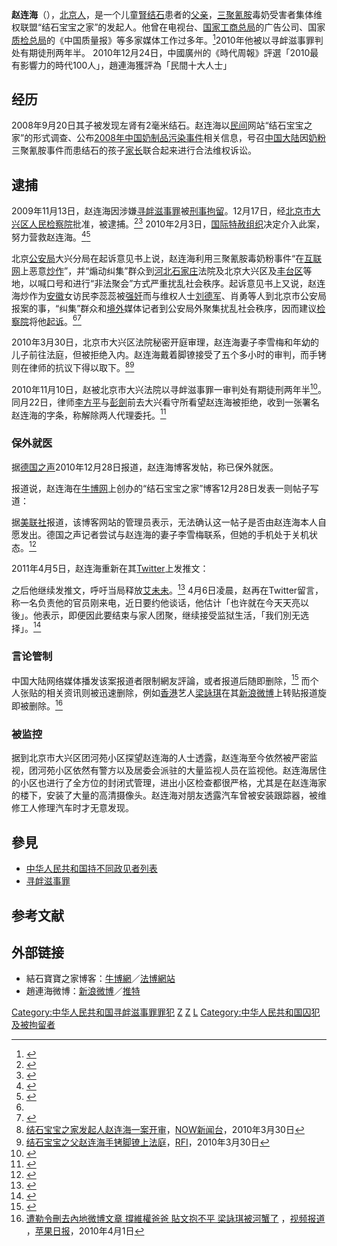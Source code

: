 {{not|赵作海}}
{{Infobox person
|image =
|name=赵连海
|birth_date={{birth date and age|1972|5|21|df=y}}
|birth_place={{PRC}}[[北京|北京]]
|spouse=李雪梅
|children=赵鹏瑞
|criminal_charge=尋釁滋事罪
|criminal_penalty=有期徒刑兩年半
}}

'''赵连海'''（{{bd|1972年|5月21日|catIdx=Z}}），[[北京人|北京人]]，是一个儿童[[腎结石|腎结石]]患者的[[父亲|父亲]]，[[三聚氰胺|三聚氰胺]]毒奶受害者集体维权联盟“结石宝宝之家”的发起人。他曾在电视台、[[国家工商总局|国家工商总局]]的广告公司、国家[[质检总局|质检总局]]的《中国质量报》等多家媒体工作过多年。<ref>{{cite web| language =| publisher =中国军网| title =结石宝宝父亲赵连海获刑两年零六个月| url =http://tp.chinamil.com.cn/topics/2010-11/10/content_4331318.htm| author =| date =2010年11月10日| accessdate =2011年8月31日| deadurl =yes| archiveurl =https://web.archive.org/web/20101113032840/http://tp.chinamil.com.cn/topics/2010-11/10/content_4331318.htm| archivedate =2010年11月13日}}</ref>2010年他被以寻衅滋事罪判处有期徒刑两年半。
2010年12月24日，中國廣州的《時代周報》評選「2010最有影響力的時代100人」，趙連海獲評為「民間十大人士」

== 经历 ==
2008年9月20日其子被发现左肾有2毫米结石。赵连海以[[民间|民间]]网站“结石宝宝之家”的形式调查、公布[[2008年中国奶制品污染事件|2008年中国奶制品污染事件]]相关信息，号召[[中国大陆|中国大陆]]因[[奶粉|奶粉]]三聚氰胺事件而患结石的孩子[[家长|家长]]联合起来进行合法维权诉讼。

== 逮捕 ==
2009年11月13日，赵连海因涉嫌[[寻衅滋事罪|寻衅滋事罪]]被[[拘留|刑事拘留]]。12月17日，经[[北京市|北京市]][[大兴区|大兴区]][[人民检察院|人民检察院]]批准，被逮捕。<ref>{{cite web|url=http://www1.voanews.com/chinese/news/LEADECHINA-20091114-70099362.html|title=中国毒奶粉受害者维权代表赵连海被公安拘留|work=美国之音|date=2009-11-14|accessdate=2010-02-03|archive-url=https://web.archive.org/web/20101113042957/http://www.voanews.com/chinese/news/LEADECHINA-20091114-70099362.html|archive-date=2010-11-13|dead-url=yes}}</ref><ref>{{cite web|url=http://www.peacehall.com/news/gb/china/2010/02/201002030040.shtml|title=彭剑律师见到赵连海，确认赵因结石宝宝维权及李蕊蕊事件被羁押|work=博讯新闻网|date=2010-02-03|accessdate=2010-02-03|archive-date=2015-04-19|archive-url=https://web.archive.org/web/20150419134413/http://peacehall.com/news/gb/china/2010/02/201002030040.shtml|dead-url=no}}</ref> 2010年2月3日，[[国际特赦组织|国际特赦组织]]决定介入此案，努力营救赵连海。<ref name="voa">{{cite web|url=http://www1.voanews.com/chinese/news/china/CHINATAINTEDMILKSCANDAL-20100203-83440667.html|title=大赦国际吁立即释放赵连海|work=美国之音|date=2010-02-03|accessdate=2010-02-04|archive-url=https://web.archive.org/web/20100205094428/http://www1.voanews.com/chinese/news/china/CHINATAINTEDMILKSCANDAL-20100203-83440667.html|archive-date=2010-02-05|dead-url=yes}}</ref><ref>{{cite web|url=http://www.peacehall.com/news/gb/china/2010/02/201002031429.shtml|title=国际特赦组织介入赵连海案|work=博讯新闻网|date=2010-02-03|accessdate=2010-02-03}}{{dead link|date=2018年4月 |bot=InternetArchiveBot |fix-attempted=yes }}</ref>

北京[[公安局|公安局]]大兴分局在起诉意见书上说，赵连海利用三聚氰胺毒奶粉事件“在[[互联网|互联网]]上恶意[[炒作|炒作]]”，并“煽动纠集”群众到[[河北|河北]][[石家庄|石家庄]]法院及北京大兴区及[[丰台区|丰台区]]等地，以喊口号和进行“非法聚会”方式严重扰乱社会秩序。起诉意见书上又说，赵连海炒作为[[安徽|安徽]]女访民李蕊蕊被[[强奸|强奸]]而与维权人士[[刘德军|刘德军]]、肖勇等人到北京市公安局报案的事，“纠集”群众和[[境外|境外]]媒体记者到公安局外聚集扰乱社会秩序，因而建议[[检察院|检察院]]将他[[起诉|起诉]]。<ref name="voa"/><ref>{{cite web|url=http://www.rfi.fr/actucn/articles/122/article_19218.asp|title=大赦国际组织呼吁中国政府立即释放赵连海|work=法国国际广播电台|date=2010-02-03|accessdate=2010-02-07|archive-date=2016-04-11|archive-url=https://web.archive.org/web/20160411030434/http://www1.rfi.fr/actucn/articles/122/article_19218.asp|dead-url=no}}</ref>

2010年3月30日，北京市大兴区法院秘密开庭审理，赵连海妻子李雪梅和年幼的儿子前往法庭，但被拒绝入内。赵连海戴着脚镣接受了五个多小时的审判，而手铐则在律师的抗议下得以取下。<ref>[http://yp.com.hk/iypbusiness_e09/ch/html/news_search/news_ch.aspx?video_id=30499 结石宝宝之家发起人赵连海一案开审]{{dead link|date=2018年4月 |bot=InternetArchiveBot |fix-attempted=yes }}，[[NOW新闻台|NOW新闻台]]，2010年3月30日</ref><ref>[http://www.chinese.rfi.fr/node/17712 结石宝宝之父赵连海手铐脚镣上法庭]{{dead link|date=2018年4月 |bot=InternetArchiveBot |fix-attempted=yes }}，[[RFI|RFI]]，2010年3月30日</ref>

2010年11月10日，赵被北京市大兴法院以寻衅滋事罪一审判处有期徒刑两年半<ref>{{citeweb|url=http://www.caijing.com.cn/2010-11-10/110563913.html|title=结石宝宝父亲赵连海获刑两年零六个月-《财经网》|work=财经网|date=2010-11-10|accessdate=2010-11-10|archive-date=2010-11-13|archive-url=https://web.archive.org/web/20101113055216/http://www.caijing.com.cn/2010-11-10/110563913.html|dead-url=no}}</ref>。同月22日，律师[[李方平|李方平]]与[[彭劍|彭劍]]前去大兴看守所看望赵连海被拒绝，收到一张署名赵连海的字条，称解除两人代理委托。<ref>{{citeweb|url=http://hk.news.yahoo.com/article/101122/18/ldsu.html|title=趙連海解除兩代表律師職務律師嘆法律不公|work=雅虎香港|date=2010-11-22|accessdate=2010-11-22|archive-date=2010-11-25|archive-url=https://web.archive.org/web/20101125140642/http://hk.news.yahoo.com/article/101122/18/ldsu.html|dead-url=no}}</ref>

=== 保外就医 ===
据[[德国之声|德国之声]]2010年12月28日报道，赵连海博客发帖，称已保外就医。

报道说，赵连海在[[牛博网|牛博网]]上创办的“结石宝宝之家”博客12月28日发表一则帖子写道：
{{Cquote|我现在[[保外就医|保外就医]]，在医院治疗并声明拒绝与任何人接触及打扰我的家人，我要过一个正常人的生活。希望关注我的人不要再就我的事情多谈，我希望我的事情能尽快淡下去，这样才有利于国家与社会，也有利于我的家庭。本人认同司法机关对我的刑事处罚，希望其他人不要就此事再多谈什么。本人支持认同并感谢政府，并就以往对政府的过激言论深表歉意。特此声明。|赵连海|2010年12月28日}}

据[[美联社|美联社]]报道，该博客网站的管理员表示，无法确认这一帖子是否由赵连海本人自愿发出。德国之声记者尝试与赵连海的妻子李雪梅联系，但她的手机处于关机状态。<ref>{{cite web|url=http://www.dw-world.de/dw/article/0,,14740868,00.html|title=赵连海博客发帖 称已保外就医|work=德国之声中文网|date=2010-12-28|access-date=2011-01-02|archive-date=2011-01-03|archive-url=https://web.archive.org/web/20110103220512/http://www.dw-world.de/dw/article/0,,14740868,00.html|dead-url=no}}</ref>

2011年4月5日，赵连海重新在其[[Twitter|Twitter]]上发推文：
{{cquote|我是赵连海，首先向所有的朋友致以最诚挚的问候！并向所有曾经关心关注帮助过我及我的家庭的所有朋友们致以最诚挚的感谢！今天的我很惭愧，我很惭愧我今天才正式公开出来说话，但不论如何，我必须要说话，我不能沉默，我们也拒绝沉默！}}

之后他继续发推文，呼吁当局释放[[艾未未|艾未未]]。<ref>{{cite web |url=http://www.bbc.co.uk/zhongwen/simp/china/2011/04/110405_zhao_lianhai.shtml |title=赵连海呼吁中国政府释放艾未未 |publisher=BBC |date=2011-04-05 |accessdate=2011-04-06 |archive-date=2011-04-08 |archive-url=https://web.archive.org/web/20110408031629/http://www.bbc.co.uk/zhongwen/simp/china/2011/04/110405_zhao_lianhai.shtml |dead-url=no }}</ref> 4月6日凌晨，赵再在Twitter留言，称一名负责他的官员刚来电，近日要约他谈话，他估计「也许就在今天天亮以後」。他表示，即便因此要结束与家人团聚，继续接受监狱生活，「我们別无选择」。<ref>{{cite web|url=http://news.sina.com.hk/news/9/1/1/2067622/1.html|title=趙連海兩度飲泣籲釋艾未未|work=明报|publisher=新浪香港|date=2011-04-06|accessdate=2011-04-06}}{{dead link|date=2018年4月 |bot=InternetArchiveBot |fix-attempted=yes }}</ref>

=== 言论管制 ===
中国大陆网络媒体播发该案报道者限制網友評論，或者报道后随即删除，<ref>{{cite web |url=http://news.163.com/10/1110/14/6L4TCG3000011229.html |title=结石宝宝父亲赵连海因涉寻衅滋事获刑2年6个月 |publisher=网易 |date=2010-11-11 |accessdate=2011-04-06 |deadurl=yes |archiveurl=https://web.archive.org/web/20101114061402/http://news.163.com/10/1110/14/6L4TCG3000011229.html |archivedate=2010-11-14 }}</ref> 而个人张贴的相关资讯则被迅速删除，例如[[香港|香港]]艺人[[梁詠琪|梁詠琪]]在其[[新浪微博|新浪微博]]上转贴报道旋即被删除。<ref>[http://hk.apple.nextmedia.com/template/apple/art_main.php?iss_id=20100401&sec_id=4104&subsec_id=12731&art_id=13884022 遭勒令刪去內地微博文章 撐維權爸爸 貼文抱不平 梁詠琪被河蟹了] {{Wayback|url=http://hk.apple.nextmedia.com/template/apple/art_main.php?iss_id=20100401&sec_id=4104&subsec_id=12731&art_id=13884022 |date=20120326005655 }}，[http://www.youtube.com/watch?v=u-35C06KOi4 视频报道] {{Wayback|url=http://www.youtube.com/watch?v=u-35C06KOi4 |date=20160502042608 }}，[[蘋果日報_(香港)|苹果日报]]，2010年4月1日</ref>

=== 被监控 ===
据到北京市大兴区团河苑小区探望赵连海的人士透露，赵连海至今依然被严密监视，团河苑小区依然有警方以及居委会派驻的大量监视人员在监视他。赵连海居住的小区也进行了全方位的封闭式管理，进出小区检查都很严格，尤其是在赵连海家的楼下，安装了大量的高清摄像头。赵连海对朋友透露汽车曾被安装跟踪器，被维修工人修理汽车时才无意发现。

== 參見 ==
* [[中华人民共和国持不同政见者列表|中华人民共和国持不同政见者列表]]
* [[寻衅滋事罪|寻衅滋事罪]]

== 参考文献 ==
{{Wikisourcehas2|
*[[s:赵连海案起诉意见书|赵连海案起诉意见书]]
*[[s:北京市大兴区人民法院（2010）大刑初字第318号刑事判决书|赵连海案一审判决书]]
*[[s:赵连海的无罪自辩词|赵连海的无罪自辩词]]
}}
{{Reflist}}

== 外部链接 ==
* 結石寶寶之家博客：[https://web.archive.org/web/20110717062350/http://www.bullogger.com/blogs/jieshibaobao/ 牛博網]／[https://web.archive.org/web/20110716074047/http://zhaolianhai.fyfz.cn/ 法博網站]
* 趙連海微博：[http://weibo.com/zhaolianhai01 新浪微博]／[http://twitter.com/zhaolianhai 推特] {{Wayback|url=http://twitter.com/zhaolianhai |date=20210506051900 }}
{{portal bar|中國|人權}}
[[Category:中华人民共和国寻衅滋事罪罪犯|Category:中华人民共和国寻衅滋事罪罪犯]]
[[Category:中华人民共和国维权人士|Z]]
[[Category:北京人|Z]]
[[Category:赵姓|L]]
[[Category:中华人民共和国囚犯及被拘留者|Category:中华人民共和国囚犯及被拘留者]]